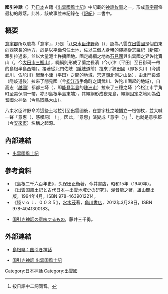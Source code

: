 '''國引神話'''（{{lang-ja|国引き神話、くにびきしんわ}}）乃[[日本|日本]]古籍《[[出雲國風土記|出雲國風土記]]》中記載的[[日本神話|神話故事]]之一，形成[[意宇郡|意宇郡]]條最初的段落。此外，該故事並未記錄在《[[記紀|記紀]]》二書中。

== 概要 ==
[[意宇郡|意宇郡]]所以號為「意宇」，乃是「[[八束水臣津野命|八束水臣津野命]]（{{lang|ja|やつかみずおみつののみこと}}）」認為八雲立[[出雲國|出雲國]]是個由東向西狹長的地方，於是以平鋤勾住[[土地|土地]]，佐以三個人身粗的繩綱從志羅紀（[[新羅|新羅]]）牽引拉過來，並以大量泥土杵擣固地。固定繩綱之地為[[石見國|石見國]]與出雲國之界佐比賣山（{{lang|ja|さひめやま}}，今[[大田市|大田市]][[三瓶山|三瓶山]]），繩綱則形成了薗之長濱（今小津〔平田〕至日御碕一帶的島根半島西端）。接著從北門佐岐（[[隱岐國|隱岐]]道前）拉來了狹田國（即多久川〔今講武川、佐陀川〕起至小津（平田）之間的地域，[[宍道湖|宍道湖]]北側之山岳），由北門良波（隱岐道後）拉來了闇見國（今[[松江市|松江市]]手角町之講武川、佐陀川圍起的地域），自高志（[[越國_(日本)|越國]]）都都三埼（{{lang|ja|つづのみさき}}，即[[能登半島|能登半島]]的[[珠洲市|珠洲市]]）拉來了三穗之埼（今松江市手角町至美保關一帶，亦即島根半島東端），其繩綱形成夜見島，繩綱固定之地則為[[伯耆國|伯耆國]]火神岳（今[[鳥取縣|鳥取縣]][[大山_(鳥取縣)|大山]]）。

八束水臣津野命將這些土地拉引至出雲國後，在意宇杜之地插立一根御杖，並大喊一聲「意惠（{{lang|ja|おゑ}}，感嘆詞）！」。因此，「意惠」演變成「意宇（{{lang|ja|おう}}）」<ref>按日語中二詞同音。</ref>，也就是[[意宇郡|意宇郡]]（今[[安來市|安來市]]）名稱之起源。

== 內部連結 ==
* [[出雲國風土記|出雲國風土記]]

== 參考資料 ==
* 《島根二千六百年史》，久保田正衡著，今井書店，昭和15年（1940年）。
* 《出雲国風土記と古代日本―出雲地域史の研究》，滝音能之著，雄山閣出版，1994年4月，ISBN 978-4639012214。
* 《怪ｖｏｌ．００３５》，[[水木茂|水木茂]]著，[[角川書店|角川書店]]，2012年3月28日，ISBN 978-4041300183。
* {{ja}}[http://www.fujii-kiso.co.jp/topics/forum/kenshuu/2011/34.pdf 国引き神話の意味するもの]{{Wayback|url=http://www.fujii-kiso.co.jp/topics/forum/kenshuu/2011/34.pdf |date=20160304105627 }}，藤井三千勇。
{{reflist}}

== 外部連結 ==
* {{ja}}[https://web.archive.org/web/20140524102512/http://www.pref.shimane.lg.jp/life/bunka/bunkazai/izumo_fuudo/izumofudoki/fudoki/fudokif/fudo03.html 島根県：国引き神話]
* {{ja}}[http://www1.ttcn.ne.jp/~kitasanbe/a_sub_kunibiki.html 国引き神話 出雲国風土記]{{Wayback|url=http://www1.ttcn.ne.jp/~kitasanbe/a_sub_kunibiki.html |date=20201028162442 }}

{{日本神話}}

[[Category:日本神話|Category:日本神話]]
[[Category:出雲國|Category:出雲國]]